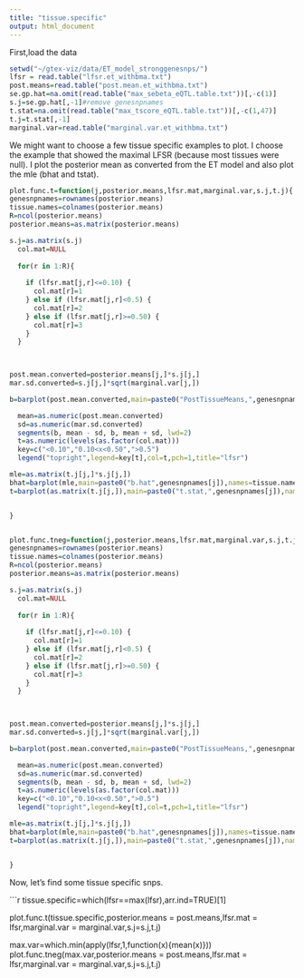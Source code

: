 ```yaml
---
title: "tissue.specific"
output: html_document
---
```


First,load the data

```r
setwd("~/gtex-viz/data/ET_model_stronggenesnps/")
lfsr = read.table("lfsr.et_withbma.txt")
post.means=read.table("post.mean.et_withbma.txt")
se.gp.hat=na.omit(read.table("max_sebeta_eQTL.table.txt"))[,-c(1)]
s.j=se.gp.hat[,-1]#remove genesnpnames
t.stat=na.omit(read.table("max_tscore_eQTL.table.txt"))[,-c(1,47)]
t.j=t.stat[,-1]
marginal.var=read.table("marginal.var.et_withbma.txt")

```

We might want to choose a few tissue specific examples to plot. I choose the example that showed the maximal LFSR (because most tissues were null). I plot the posterior mean as converted from the ET model and also plot the mle (bhat and tstat).

```r
plot.func.t=function(j,posterior.means,lfsr.mat,marginal.var,s.j,t.j){
genesnpnames=rownames(posterior.means)
tissue.names=colnames(posterior.means)
R=ncol(posterior.means)
posterior.means=as.matrix(posterior.means)

s.j=as.matrix(s.j)
  col.mat=NULL
  
  for(r in 1:R){
    
    if (lfsr.mat[j,r]<=0.10) {
      col.mat[r]=1
    } else if (lfsr.mat[j,r]<0.5) {
      col.mat[r]=2
    } else if (lfsr.mat[j,r]>=0.50) {
      col.mat[r]=3
    } 
  }
  


post.mean.converted=posterior.means[j,]*s.j[j,]
mar.sd.converted=s.j[j,]*sqrt(marginal.var[j,])

b=barplot(post.mean.converted,main=paste0("PostTissueMeans,",genesnpnames[j]),names=tissue.names,col=col.mat,las=2,ylim=c((min(post.mean.converted)-0.05),(max(post.mean.converted)+0.10)),cex.names=0.5,ylab="PosteriorMean")

  mean=as.numeric(post.mean.converted)
  sd=as.numeric(mar.sd.converted)
  segments(b, mean - sd, b, mean + sd, lwd=2)
  t=as.numeric(levels(as.factor(col.mat)))
  key=c("<0.10","0.10<x<0.50",">0.5")
  legend("topright",legend=key[t],col=t,pch=1,title="lfsr")

mle=as.matrix(t.j[j,]*s.j[j,])
bhat=barplot(mle,main=paste0("b.hat",genesnpnames[j]),names=tissue.names,las=2,ylim=c((min(mle)-0.05),(max(mle)+0.10)),cex.names=0.5,ylab="MLE")
t=barplot(as.matrix(t.j[j,]),main=paste0("t.stat,",genesnpnames[j]),names=tissue.names,las=2,ylim=c((min(t.j[j,])-0.05),(max(t.j[j,])+0.10)),cex.names=0.5,ylab="MLE")


}


plot.func.tneg=function(j,posterior.means,lfsr.mat,marginal.var,s.j,t.j){
genesnpnames=rownames(posterior.means)
tissue.names=colnames(posterior.means)
R=ncol(posterior.means)
posterior.means=as.matrix(posterior.means)

s.j=as.matrix(s.j)
  col.mat=NULL
  
  for(r in 1:R){
    
    if (lfsr.mat[j,r]<=0.10) {
      col.mat[r]=1
    } else if (lfsr.mat[j,r]<0.5) {
      col.mat[r]=2
    } else if (lfsr.mat[j,r]>=0.50) {
      col.mat[r]=3
    } 
  }
  


post.mean.converted=posterior.means[j,]*s.j[j,]
mar.sd.converted=s.j[j,]*sqrt(marginal.var[j,])

b=barplot(post.mean.converted,main=paste0("PostTissueMeans,",genesnpnames[j]),names=tissue.names,col=col.mat,las=2,ylim=c((min(post.mean.converted)-0.05),0),cex.names=0.5,ylab="PosteriorMean")

  mean=as.numeric(post.mean.converted)
  sd=as.numeric(mar.sd.converted)
  segments(b, mean - sd, b, mean + sd, lwd=2)
  t=as.numeric(levels(as.factor(col.mat)))
  key=c("<0.10","0.10<x<0.50",">0.5")
  legend("topright",legend=key[t],col=t,pch=1,title="lfsr")

mle=as.matrix(t.j[j,]*s.j[j,])
bhat=barplot(mle,main=paste0("b.hat",genesnpnames[j]),names=tissue.names,las=2,ylim=c((min(mle)-0.05),0),cex.names=0.5,ylab="MLE")
t=barplot(as.matrix(t.j[j,]),main=paste0("t.stat,",genesnpnames[j]),names=tissue.names,las=2,ylim=c(min(t.j[j,]),0),cex.names=0.5,ylab="MLE")


}
```

Now, let's find some tissue specific snps.

```r
tissue.specific=which(lfsr==max(lfsr),arr.ind=TRUE)[1]


plot.func.t(tissue.specific,posterior.means = post.means,lfsr.mat = lfsr,marginal.var = marginal.var,s.j=s.j,t.j)

max.var=which.min(apply(lfsr,1,function(x){mean(x)}))
plot.func.tneg(max.var,posterior.means = post.means,lfsr.mat = lfsr,marginal.var = marginal.var,s.j=s.j,t.j)

